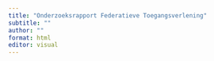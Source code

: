 ```yaml
---
title: "Onderzoeksrapport Federatieve Toegangsverlening"
subtitle: ""
author: ""
format: html
editor: visual
---
```


## 
